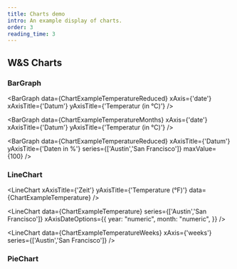 ---
title: Charts demo
intro: An example display of charts.
order: 3
reading_time: 3
---


## W&S Charts

### BarGraph
<BarGraph
    data={ChartExampleTemperatureReduced}
    xAxis={'date'}
    xAxisTitle={'Datum'}
    yAxisTitle={'Temperatur (in °C)'}
/>

<BarGraph
    data={ChartExampleTemperatureMonths}
    xAxis={'date'}
    xAxisTitle={'Datum'}
    yAxisTitle={'Temperatur (in °C)'}
/>

<BarGraph
    data={ChartExampleTemperatureReduced}
    xAxisTitle={'Datum'}
    yAxisTitle={'Daten in %'}
    series={['Austin','San Francisco']}
    maxValue={100}
/>

### LineChart
<LineChart
    xAxisTitle={'Zeit'}
    yAxisTitle={'Temperature (°F)'}
    data={ChartExampleTemperature}
/>

<LineChart
    data={ChartExampleTemperature}
    series={['Austin','San Francisco']}
    xAxisDateOptions={{
        year: "numeric",
        month: "numeric",
    }}
/>

<LineChart
    data={ChartExampleTemperatureWeeks}
    xAxis={'weeks'}
    series={['Austin','San Francisco']}
/>

### PieChart
<PieChart
    data={MapExampleCountries}
/>
